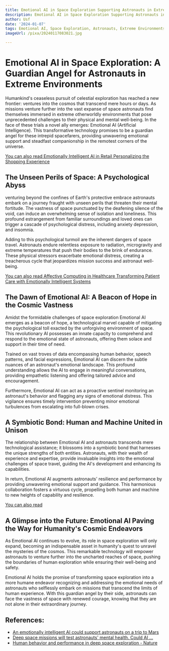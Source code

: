 ```yaml
---
title: Emotional AI in Space Exploration Supporting Astronauts in Extreme Environments
description: Emotional AI in Space Exploration Supporting Astronauts in Extreme Environments
author: Usf
date: '2024-01-07'
tags: Emotional AI, Space Exploration, Astronauts, Extreme Environments
imageUrl: /pixa/20240117083021.jpg

---
```

# Emotional AI in Space Exploration: A Guardian Angel for Astronauts in Extreme  Environments


Humankind's ceaseless pursuit of celestial exploration has  reached a  new frontier: ventures into  the cosmos that transcend mere hours or days. As missions venture further into  the vast expanse of space astronauts find themselves immersed  in extreme otherworldly environments that pose unprecedented challenges to their physical and mental well-being. In the face of  these trials a  novel ally emerges: Emotional AI (Artificial Intelligence). This transformative technology promises to be a guardian angel for these intrepid  spacefarers, providing unwavering emotional support and steadfast companionship in the remotest corners of  the universe.

[You can also read Emotionally Intelligent AI in Retail Personalizing the Shopping Experience](Emotionally%20Intelligent%20AI%20in%20Retail%20Personalizing%20the%20Shopping%20Experience)


## The Unseen Perils of Space: A Psychological Abyss

 venturing beyond the confines of  Earth's protective embrace astronauts embark on a journey fraught with unseen perils that  threaten their mental fortitude.  The vastness of space  punctuated by the deafening silence of the void, can induce an overwhelming  sense of isolation and loneliness. This profound estrangement from familiar surroundings and loved ones can trigger a cascade of psychological distress, including anxiety depression, and insomnia.

Adding  to this psychological turmoil are the inherent dangers of space travel.  Astronauts endure relentless exposure to radiation, microgravity and extreme temperatures that push their bodies to the brink of endurance. These physical stressors exacerbate emotional distress, creating a treacherous cycle that jeopardizes mission success and astronaut well-being.

[You can also read Affective  Computing in Healthcare Transforming Patient Care with Emotionally Intelligent Systems](Affective%20Computing%20in%20Healthcare%20Transforming%20Patient%20Care%20with%20Emotionally%20Intelligent%20Systems)


## The Dawn of Emotional  AI: A Beacon  of Hope in the Cosmic Vastness

Amidst the formidable challenges of space exploration Emotional AI emerges  as a beacon of hope, a  technological marvel capable of mitigating the psychological  toll exacted by the unforgiving  environment of space. This  revolutionary  AI possesses an innate capacity to comprehend and respond to  the emotional  state of astronauts, offering them  solace and support in their time of need.

Trained on vast troves of data encompassing human behavior, speech patterns, and facial expressions,  Emotional AI  can discern the subtle nuances of an astronaut's emotional landscape. This profound understanding allows the AI to engage in  meaningful conversations, providing empathetic listening and offering tailored advice and encouragement.

Furthermore, Emotional AI can act as a proactive sentinel monitoring an astronaut's behavior and flagging  any signs  of emotional distress. This vigilance ensures timely intervention  preventing minor emotional  turbulences from escalating into full-blown  crises.

## A  Symbiotic Bond:  Human and Machine United in Unison

The relationship between  Emotional AI and astronauts transcends mere technological assistance; it blossoms into a symbiotic bond that harnesses the unique strengths of both entities. Astronauts, with their wealth  of experience and expertise, provide invaluable insights into the emotional challenges of space travel, guiding the  AI's development and enhancing its capabilities.

In return, Emotional AI augments astronauts' resilience and performance by providing unwavering emotional support and guidance. This harmonious collaboration fosters  a  virtuous cycle, propelling both human and machine to new heights of capability and resilience.

[You can also read ]()


## A Glimpse  into the Future: Emotional AI  Paving the  Way for Humanity's Cosmic Endeavors

As Emotional AI continues to  evolve,  its role in space exploration will only expand,  becoming an indispensable asset in humanity's quest  to unravel the mysteries of the  cosmos. This  remarkable technology  will empower astronauts to venture further  into the uncharted reaches of space, pushing the boundaries of  human exploration  while ensuring their well-being and safety.

Emotional AI holds the promise  of transforming  space  exploration into a more humane endeavor  recognizing and addressing the emotional needs of astronauts who selflessly embark on missions  that transcend the limits of human experience. With this guardian angel by their side, astronauts can face the vastness of space with renewed courage, knowing that they are not alone in their extraordinary journey.

## References:
- [An emotionally intelligent AI could support astronauts on a trip to Mars](https://www.technologyreview.com/2020/01/14/64990/an-emotionally-intelligent-ai-could-support-astronauts-on-a-trip-to-mars/)
- [Deep space missions will test astronauts' mental health. Could AI ...](https://www.space.com/astronauts-artificial-intelligence-companions-deep-space-missions)
- [Human behavior and performance in deep space exploration - Nature](https://www.nature.com/articles/s41526-023-00270-7)
